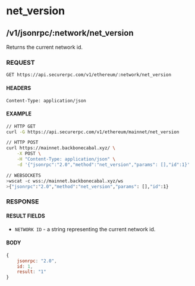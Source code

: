 # net_version

## /v1/jsonrpc/:network/net_version

Returns the current network id.

### REQUEST

`GET https://api.securerpc.com/v1/ethereum/:network/net_version`

#### HEADERS

`Content-Type: application/json`

#### EXAMPLE

```bash
// HTTP GET
curl -G https://api.securerpc.com/v1/ethereum/mainnet/net_version

// HTTP POST
curl https://mainnet.backbonecabal.xyz/ \
    -X POST \
    -H "Content-Type: application/json" \
    -d '{"jsonrpc":"2.0","method":"net_version","params": [],"id":1}'

// WEBSOCKETS
>wscat -c wss://mainnet.backbonecabal.xyz/ws
>{"jsonrpc":"2.0","method":"net_version","params": [],"id":1}
```

### RESPONSE

#### RESULT FIELDS

- `NETWORK ID` - a string representing the current network id.

#### BODY

```js
{
    jsonrpc: "2.0",
    id: 1,
    result: "1"
}
```
